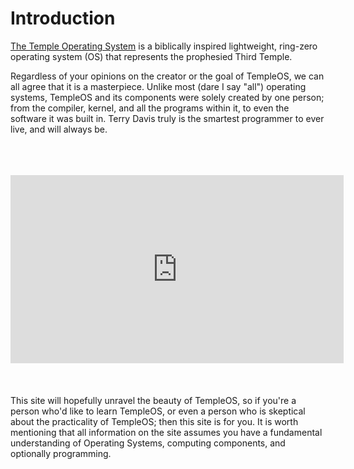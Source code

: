# Introduction
[The Temple Operating System](https://www.templeos.org/) is a biblically inspired lightweight, ring-zero operating system (OS) that represents the prophesied Third Temple.

Regardless of your opinions on the creator or the goal of TempleOS, we can all agree that it is a masterpiece. Unlike most (dare I say "all") operating systems, TempleOS and its components were solely created by one person; from the compiler, kernel, and all the programs within it, to even the software it was built in. Terry Davis truly is the smartest programmer to ever live, and will always be.
<br></br>
<br></br>
<iframe width="532.5" height="301.25" src="https://www.youtube.com/embed/pfNxpsU9C-g" title="YouTube video player" frameborder="0" allow="accelerometer; autoplay; clipboard-write; encrypted-media; gyroscope; picture-in-picture" allowfullscreen></iframe>
<br></br>
<br></br>
This site will hopefully unravel the beauty of TempleOS, so if you're a person who'd like to learn TempleOS, or even a person who is skeptical about the practicality of TempleOS; then this site is for you. It is worth mentioning that all information on the site assumes you have a fundamental understanding of Operating Systems, computing components, and optionally programming.